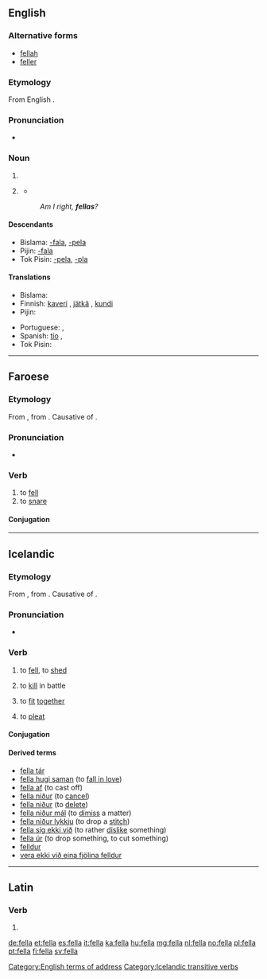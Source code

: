 ==English==

===Alternative forms===
* [[fellah#Etymology 2|fellah]]
* [[feller]]

===Etymology===
From English {{term|fellow|lang=en}}.

===Pronunciation===
* {{rhymes|ɛlə}}

===Noun===
{{en-noun}}

# {{eye dialect of|fellow}}
# {{context|informal|lang=en}} {{non-gloss definition|used to address a male}}
#* {{quote-book|author=Donald Meichenbaum|chapter=Discussion|title=The Evolution of Psychotherapy: The Third Conference‎|page=90|editor=Jeffrey K. Zeig|year=1997|passage=By the third go-around, the essence of what I wrote was, "And the same to you, '''fella'''!" I am glad that our relationship has survived that exchange.}}
#: ''Am I right, '''fellas'''?''

====Descendants====
*Bislama: [[-fala]], [[-pela]]
*Pijin: [[-fala]]
*Tok Pisin: [[-pela]], [[-pla]]

====Translations====
{{trans-top|fella}}
* Bislama: {{t-|bi|man}}
* Finnish: [[kaveri]] {{qualifier|slang}}, [[jätkä]] {{qualifier|slang}}, [[kundi]] {{qualifier|slang}}
* Pijin: {{tø|pis|man}}
{{trans-mid}}
* Portuguese: {{t+|pt|cara|c}}, {{t+|pt|mano|m}}
* Spanish: [[tío]] {{qualifier|slang}}, {{t+|es|muchacho}}
* Tok Pisin: {{t-|tpi|man}}
{{trans-bottom}}

[[Category:English terms of address]]

----

==Faroese==

===Etymology===
From {{etyl|non|fo}} {{term|fella|lang=non}}, from {{etyl|gem-pro|fo}} {{term/t|gem-pro|*fallijaną}}. Causative of {{term|falla||to fall|lang=fo}}.

===Pronunciation===
* {{IPA|[ˈfɛdla]|lang=fo}}

===Verb===
{{fo-verb|feldi|feldu|felt}}

# to [[fell]]
# to [[snare]]

====Conjugation====
{{fo-conj-8|fe|l}}

----

==Icelandic==

===Etymology===
From {{etyl|non|is}} {{term|fella|lang=non}}, from {{etyl|gem-pro|is}} {{term/t|gem-pro|*fallijaną}}. Causative of {{term|falla||to fall|lang=is}}.

===Pronunciation===
* {{IPA|/ˈfɛtla/|lang=is}}
*: {{rhymes|ɛtla|lang=is}}

===Verb===
{{is-verb-weak|felldi|fellt}}

# {{context|transitive|governs the accusative|lang=is}} to [[fell]], to [[shed]]{{attention|is|improve definitions}}
# {{context|transitive|governs the accusative|lang=is}} to [[kill]] in battle
# {{context|transitive|governs the accusative|lang=is}} to [[fit]] [[together]]
# {{context|transitive|governs the accusative|lang=is}} to [[pleat]]

====Conjugation====
{{is-conj-w2|f|e|ll|d=d|mp=-}}

====Derived terms====
* [[fella tár]]
* [[fella hugi saman]] (to [[fall in love]])
* [[fella af]] (to cast off)
* [[fella niður]] (to [[cancel]])
* [[fella niður]] (to [[delete]])
* [[fella niður mál]] (to [[dimiss]] a matter)
* [[fella niður lykkju]] (to drop a [[stitch]])
* [[fella sig ekki við]] (to rather [[dislike]] something)
* [[fella úr]] (to drop something, to cut something)
* [[felldur]]
* [[vera ekki við eina fjölina felldur]]

[[Category:Icelandic transitive verbs]]

----

==Latin==

===Verb===
{{la-verb-form|fellā}}

# {{conjugation of|fello|fellō|1|s|pres|act|imp|lang=la}}

[[de:fella]]
[[et:fella]]
[[es:fella]]
[[it:fella]]
[[ka:fella]]
[[hu:fella]]
[[mg:fella]]
[[nl:fella]]
[[no:fella]]
[[pl:fella]]
[[pt:fella]]
[[fi:fella]]
[[sv:fella]]